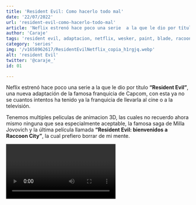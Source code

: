 ```yaml
---
title: 'Resident Evil: Como hacerlo todo mal'
date: '22/07/2022'
url: 'resident-evil-como-hacerlo-todo-mal' 
article: 'Neflix estrenó hace poco una serie  a la que le dio por título “Resident Evil”, una nueva adaptación de la famosa franquicia de Capcom'
author: 'Caraje'
tags: 'resident evil, adaptacion, netflix, wesker, paint, blade, racoon city,  '
category: 'series'
img: '/v1658962617/ResidentEvilNetflix_copia_h1rgjq.webp'
alt: 'resident Evil'
twitter: '@caraje_'
id: 01

---
```


Neflix estrenó hace poco una serie  a la que le dio por título **“Resident Evil”**, una nueva adaptación de la famosa franquicia de Capcom, con esta ya no se cuantos intentos ha tenido ya la franquicia de llevarla al cine o a la televisión.

Tenemos multiples peliculas de animacion 3D, las cuales no recuerdo ahora mismo ninguna que sea especialmente aceptable, la famosa saga de Milla Jovovich y la última película llamada **“Resident Evil: bienvenidos a Raccoon City”**, la cual prefiero borrar de mi mente. 

<Video episode='fMKVkfgREfo' />

No voy a mentir, mis esperanzas de ver alguna adaptación medianamente decente de la franquicia eran más bien escasas cuando me puse a ver la nueva serie de Netflix, y aun así ha superado todas mis expectativas y no para bien precisamente. 

La serie **nos plantea una especie de secuela a lo vivido en los juegos**, sabemos que algo ocurrió en Racoon City y esta acabó destruida y nadie en sabe que paso, más allá de la versión del gobierno y Umbrella, que ahora bajo un nuevo mando, ha construido una nueva ciudad llamada Nueva Racoon City, donde acaban de mudarse un señor al que llaman Albert Wesker, y sus dos hijas, esta ciudad es idílica, todos son perfectos, maravillosos y adoran a la maravillosa Umbrella.

Pero esto es una parte de la historia, también se nos cuenta una versión varios años posterior, que **sigue a una de las hijas de “Wesker” que se dedica a investigar a los “zeros”** para aprender a vivir con ellos, que puede salir mal verdad.

La historia en el futuro es tremendamente aburrida, no aporta nada, la **protagonista es insufrible e increíblemente estúpida**, básicamente su historia consiste en cuantas veces se puede tomar la decisión más absurda y equivocada y que ponga en peligro a la mayor cantidad de gente posible, curiosamente en teoría este personaje es de los más inteligentes y la mejor baza de la humanidad para salir adelante, buena suerte humanidad.

En el pasado, la historia mejora un poco, nos cuentan como Umbrella no es del todo trigo limpio y cómo podría verse implicada en ese “futuro” fin del mundo, el problema es su guión y sus personajes, todo está terriblemente mal contado, todo lo que hacen es ridículo.

Si has jugado a los juegos como es mi caso, sabrás la cantidad de puzzles algunos elaborados debes superar para poder continuar con la historia, en la serie al parecer para entrar en las divisiones más secretas de la empresa más importante y secreta del mundo, basta con llevar un audio de un señor en el móvil y se te abren literalmente todas las puertas, y ya esta, por que ni un tío de seguridad hay en todo el edificio, una vez dentro puedes hacer lo que quieras.

Pero bueno de alguna manera en la serie han logrado descubrir como usar Paint para hacer videollamadas por internet, mientras no tienes conexión 


<Imagen img='/v1658404724/resident-paint_tqy51w.webp' alt='Residente evil usando Paint' />


Dejando al lado simples gazapos, por ridículos que sean, el **problema son sus personajes**, si la Jade Wesker, es insufrible como adulto, siendo una adolescente de 14 años, te entran ganas de tirar el router por la ventana, típico personaje que se cree más inteligente que nadie, es rebelde por naturaleza y por alguna razón siempre está enfadada con todo el mundo, su padre, su hermana, el chico que le gusta, todo el mundo.

Su hermana es igual de insufrible, pero esta va de buena, es la que lucha por los derechos de los animales y positivista hasta lo insufrible, hasta que ocurre un pequeño acontecimiento en la serie que pasa a dar pereza solo verle la cara.

Sobre al que llaman Albert Wesker, **cualquier parecido con el Albert Wesker de Resident Evil es pura coincidencia**, y no lo digo por ser en negro en la serie, es literalmente, todo lo opuesto al de los juegos, buen padre, prepocupado por sus hijos, con valores morales y preocupado por el bien de la humanidad, eso si, tambien es estupido, aunque claro, el actor que lo interpreta se entero que la serie se basa en un juego, practicamente en las entrevistas de promocion.

Eso si, a media serie nos dan una explicacion de por que es asi, ademas tiene con el mejor crossover que podrás esperar en una serie, por alguna razón aparece un señor sospechosamente parecido a Blade en la serie, si el de marvel.

<Imagen img='/v1658404724/resident-blade_arxgmt.webp' alt='Albert Wesker es Blade' />



Me gustaría hablar mucho de esta serie pero es complicado si quiero cuidar los spoilers, aunque haría un gran favor si lo hiciera, es realmente curioso como esta serie ha logrado hacer que que mucha gente empiece a ver las peliculas de  Milla Jovovich como algo bueno para la franquicia, películas que en mi opinión personal, pese a ser pésimas adaptaciones, son muy divertidas de ver.


No se, ¿por que es tan difícil adaptar Resident evil al cine o la televisión?, los juegos cuentan con un universo tremendo para poder adaptar, pueden dar mucho juego, pero siguen haciendo versiones que no son dignas del cubo de la basura, pero no pierdo la esperanza, se que llegara un dia que adaptaran algo potable sobre la franquicia.
